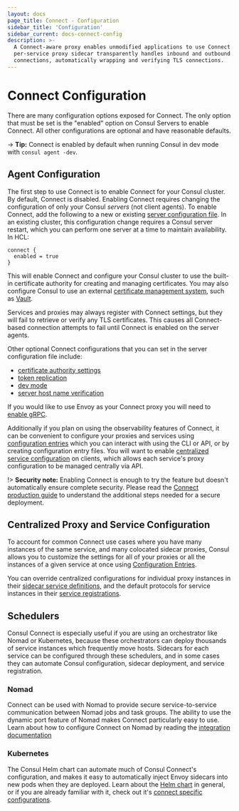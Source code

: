 ```yaml
---
layout: docs
page_title: Connect - Configuration
sidebar_title: 'Configuration'
sidebar_current: docs-connect-config
description: >-
  A Connect-aware proxy enables unmodified applications to use Connect. A
  per-service proxy sidecar transparently handles inbound and outbound service
  connections, automatically wrapping and verifying TLS connections.
---
```


# Connect Configuration

There are many configuration options exposed for Connect. The only option
that must be set is the "enabled" option on Consul Servers to enable Connect.
All other configurations are optional and have reasonable defaults.

-> **Tip:** Connect is enabled by default when running Consul in
dev mode with `consul agent -dev`.

## Agent Configuration

The first step to use Connect is to enable Connect for your Consul
cluster. By default, Connect is disabled. Enabling Connect requires changing
the configuration of only your Consul _servers_ (not client agents). To enable
Connect, add the following to a new or existing
[server configuration file](/docs/agent/options.html). In an existing cluster, this configuration change requires a Consul server restart, which you can perform one server at a time to maintain availability. In HCL:

```hcl
connect {
  enabled = true
}
```

This will enable Connect and configure your Consul cluster to use the
built-in certificate authority for creating and managing certificates.
You may also configure Consul to use an external
[certificate management system](/docs/connect/ca.html), such as
[Vault](https://vaultproject.io).

Services and proxies may always register with Connect settings, but they will
fail to retrieve or verify any TLS certificates. This causes all Connect-based
connection attempts to fail until Connect is enabled on the server agents.

Other optional Connect configurations that you can set in the server
configuration file include:

- [certificate authority settings](/docs/agent/options.html#connect)
- [token replication](/docs/agent/options.html#acl_tokens_replication)
- [dev mode](/docs/agent/options.html#_dev)
- [server host name verification](/docs/agent/options.html#verify_server_hostname)

If you would like to use Envoy as your Connect proxy you will need to [enable
gRPC](/docs/agent/options.html#grpc_port).

Additionally if you plan on using the observability features of Connect, it can
be convenient to configure your proxies and services using [configuration
entries](/docs/agent/config_entries.html) which you can interact with using the
CLI or API, or by creating configuration entry files. You will want to enable
[centralized service
configuration](/docs/agent/options.html#enable_central_service_config) on
clients, which allows each service's proxy configuration to be managed centrally
via API.

!> **Security note:** Enabling Connect is enough to try the feature but doesn't
automatically ensure complete security. Please read the [Connect production
guide](https://learn.hashicorp.com/consul/developer-segmentation/connect-production) to understand the additional steps
needed for a secure deployment.

## Centralized Proxy and Service Configuration

To account for common Connect use cases where you have many instances of the
same service, and many colocated sidecar proxies, Consul allows you to customize
the settings for all of your proxies or all the instances of a given service at
once using [Configuration Entries](/docs/agent/config_entries.html).

You can override centralized configurations for individual proxy instances in
their
[sidecar service definitions](/docs/connect/registration/sidecar-service.html),
and the default protocols for service instances in their [service
registrations](/docs/agent/services.html).

## Schedulers

Consul Connect is especially useful if you are using an orchestrator like Nomad
or Kubernetes, because these orchestrators can deploy thousands of service instances
which frequently move hosts. Sidecars for each service can be configured through
these schedulers, and in some cases they can automate Consul configuration,
sidecar deployment, and service registration.

### Nomad

Connect can be used with Nomad to provide secure service-to-service
communication between Nomad jobs and task groups. The ability to use the dynamic
port feature of Nomad makes Connect particularly easy to use. Learn about how to
configure Connect on Nomad by reading the
[integration documentation](/docs/connect/platform/nomad.html)

### Kubernetes

The Consul Helm chart can automate much of Consul Connect's configuration, and
makes it easy to automatically inject Envoy sidecars into new pods when they are
deployed. Learn about the [Helm chart](/docs/platform/k8s/helm.html) in general,
or if you are already familiar with it, check out it's
[connect specific configurations](/docs/platform/k8s/connect.html).
